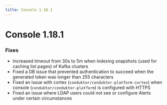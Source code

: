 ```yaml
---
title: Console 1.18.1 
---
```


# Console 1.18.1 

### Fixes

- Increased timeout from 30s to 5m when indexing snapshots (used for caching list pages) of Kafka clusters
- Fixed a DB issue that prevented authentication to succeed when the generated token was longer than 255 characters
- Fixed an issue with cortex (`conduktor/conduktor-platform-cortex`) when console (`conduktor/conduktor-platform`) is configured with HTTPS
- Fixed an issue where LDAP users could not see or configure Alerts under certain circumstances